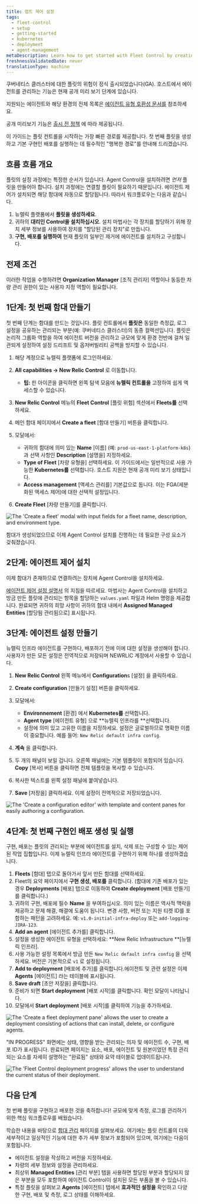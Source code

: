 ```yaml
---
title: 렙트 제어 설정
tags:
  - fleet-control
  - setup
  - getting-started
  - kubernetes
  - deployment
  - agent-management
metaDescription: Learn how to get started with Fleet Control by creating your first fleet and running your first deployment.
freshnessValidatedDate: never
translationType: machine
---
```


<Callout title="기능 가용성">
  쿠버네티스 클러스터에 대한 플릿의 위험이 정식 출시되었습니다(GA). 호스트에서 에이전트를 관리하는 기능은 현재 공개 미리 보기 단계에 있습니다.

  지원되는 에이전트와 해당 환경의 전체 목록은 [에이전트 유형 호환성 문서를](/docs/new-relic-control/agent-control/agent-types) 참조하세요.

  공개 미리보기 기능은 [출시 전 정책](/docs/licenses/license-information/referenced-policies/new-relic-pre-release-policy) 에 따라 제공됩니다.
</Callout>

이 가이드는 플릿 컨트롤을 시작하는 가장 빠른 경로를 제공합니다. 첫 번째 플릿을 생성하고 기본 구현인 배포를 실행하는 데 필수적인 &quot;행복한 경로&quot;를 안내해 드리겠습니다.

## 흐름 흐름 개요

플릿의 설정 과정에는 특정한 순서가 있습니다. Agent Control을 설치하려면 *먼저* 플릿을 만들어야 합니다. 설치 과정에는 연결할 플릿이 필요하기 때문입니다. 에이전트 제어가 설치되면 해당 함대에 자동으로 할당됩니다. 따라서 워크플로우는 다음과 같습니다.

1. 뉴렐릭 플랫폼에서 **플릿을 생성하세요**.
2. 귀하의 **대리인 Control을 설치하십시오**. 설치 마법사는 각 장치를 할당하기 위해 장치 세부 정보를 사용하여 장치를 &quot;할당된 관리 장치&quot;로 만듭니다.
3. **구현, 배포를 실행하여** 현재 플릿의 일부인 제거에 에이전트를 설치하고 구성합니다.

## 전제 조건

이러한 작업을 수행하려면 **Organization Manager** \[조직 관리자] 역할이나 동등한 차량 관리 권한이 있는 사용자 지정 역할이 필요합니다.

## 1단계: 첫 번째 함대 만들기

첫 번째 단계는 함대를 만드는 것입니다. 플릿 컨트롤에서 **플릿은** 동일한 측정값, 로그 설정을 공유하는 관리되는 부분(예: 쿠버네티스 클러스터)의 동종 컬렉션입니다. 플릿은 논리적 그룹화 역할을 하여 에이전트 버전을 관리하고 규모에 맞게 환경 전반에 걸쳐 일관되게 설정하여 설정 드리프트 및 옵저버빌리티 공백을 방지할 수 있습니다.

1. 해당 계정으로 뉴렐릭 플랫폼에 로그인하세요.

2. **All capabilities → New Relic Control** 로 이동합니다.
   * **팁:** 핀 아이콘을 클릭하면 왼쪽 탐색 모음에 **뉴렐릭 컨트롤을** 고정하여 쉽게 액세스할 수 있습니다.

3. **New Relic Control** 메뉴의 **Fleet Control** \[플릿 위험] 섹션에서 **Fleets를** 선택하세요.

4. 메인 함대 페이지에서 **Create a fleet** \[함대 만들기] 버튼을 클릭합니다.

5. 모달에서:

   * 귀하의 함대에 의미 있는 **Name** \[이름] (예: `prod-us-east-1-platform-k8s`)과 선택 사항인 **Description** \[설명을] 지정하세요.
   * **Type of Fleet** \[차량 유형을] 선택하세요. 이 가이드에서는 일반적으로 사용 가능한 **Kubernetes를** 선택합니다. 호스트 지원은 현재 공개 미리 보기 상태입니다.
   * **Access management** \[액세스 관리를] 기본값으로 둡니다. 이는 FGA(세분화된 액세스 제어)에 대한 선택적 설정입니다.

6. **Create Fleet** \[차량 만들기]를 클릭합니다.

<img title="Create a fleet modal" alt="The 'Create a fleet' modal with input fields for a fleet name, description, and environment type." src="/images/fleet-control-creation-modal.webp" />

함대가 생성되었으므로 이제 Agent Control 설치를 진행하는 데 필요한 구성 요소가 갖춰졌습니다.

## 2단계: 에이전트 제어 설치

이제 함대가 존재하므로 연결하려는 장치에 Agent Control을 설치하세요.

[에이전트 제어 설정 설명서](/docs/new-relic-control/agent-control/setup) 의 지침을 따르세요. 마법사는 Agent Control을 설치하고 방금 만든 플릿에 관리되는 항목을 할당하는 `values.yaml` 파일과 Helm 명령을 제공합니다. 완료되면 귀하의 희망 사항이 귀하의 함대 내에서 **Assigned Managed Entities** \[할당됨 관리됨으로] 표시됩니다.

## 3단계: 에이전트 설정 만들기

뉴렐릭 인프라 에이전트를 구현하다, 배포하기 전에 이에 대한 설정을 생성해야 합니다. 사용자가 만든 모든 설정은 전역적으로 저장되며 NEWRLIC 계정에서 사용할 수 있습니다.

1. **New Relic Control** 왼쪽 메뉴에서 **Configuration**s \[설정] 을 클릭하세요.

2. **Create configuration** \[만들기 설정] 버튼을 클릭하세요.

3. 모달에서:

   * **Environnement** \[환경] 에서 **Kubernetes를** 선택합니다.
   * **Agent type** \[에이전트 유형] 으로 **뉴렐릭 인프라를 **선택합니다.
   * 설정에 의미 있고 고유한 이름을 지정하세요. 설정은 글로벌하므로 명확한 이름이 중요합니다. 예를 들어: `New Relic default infra config`.

4. **계속** 을 클릭합니다.

5. 두 개의 패널이 보일 겁니다. 오른쪽 패널에는 기본 템플릿이 포함되어 있습니다. **Copy** \[복사] 버튼을 클릭하면 전체 템플릿을 복사할 수 있습니다.

6. 복사한 텍스트를 왼쪽 설정 패널에 붙여넣습니다.

7. **Save** \[저장을] 클릭하세요. 이제 설정이 전역적으로 저장되었습니다.

<img title="Create a fleet configuration editor" alt="The 'Create a configuration editor' with template and content panes for easily authoring a configuration." src="/images/fleet-control-config-editor.webp" />

## 4단계: 첫 번째 구현인 배포 생성 및 실행

구현, 배포는 플릿의 관리되는 부분에 에이전트를 설치, 삭제 또는 구성할 수 있는 제어된 작업 집합입니다. 이제 뉴렐릭 인프라 에이전트를 구현하기 위해 하나를 생성하겠습니다.

1. **Fleets** \[함대] 탭으로 돌아가서 앞서 만든 함대를 선택하세요.
2. Fleet의 요약 페이지에서 **구현 생성, 배포를** 클릭합니다. (함대에 기존 배포가 있는 경우 **Deployments** \[배포] 탭으로 이동하여 **Create deployment** \[배포 만들기]를 클릭합니다.)
3. 귀하의 구현, 배포에 필수 **Name** 을 부여하십시오. 의미 있는 이름은 역사적 맥락을 제공하고 문제 해결, 해결에 도움이 됩니다. 변경 사항, 버전 또는 지원 티켓 ID를 포함하는 패턴을 고려하세요. 예: `v1.0-initial-infra-deploy` 또는 `add-logging-JIRA-123`.
4. **Add an agent** \[에이전트 추가를] 클릭합니다.
5. 설정을 생성한 에이전트 유형을 선택하세요: **New Relic Infrastructure **\[뉴렐릭 인프라].
6. 사용 가능한 설정 목록에서 방금 만든 `New Relic default infra config` 을 선택하세요. 버전은 기본적으로 `v1` 로 설정됩니다.
7. **Add to deployment** \[배포에 추가]를 클릭합니다.에이전트 및 관련 설정은 이제 **Agents** \[에이전트] 라는 테이블에 표시됩니다.
8. **Save draft** \[초안 저장을] 클릭합니다.
9. 준비가 되면 **Start deployment** \[배포 시작]를 클릭합니다. 확인 모달이 나타납니다.
10. 모달에서 **Start deployment** \[배포 시작]를 클릭하여 기능을 추가하세요.

<img title="Create a fleet deployment pane" alt="The 'Create a fleet deployment pane' allows the user to create a deployment consisting of actions that can install, delete, or configure agents." src="/images/fleet-control-deployment-pane-gke.webp" />

&quot;IN PROGRESS&quot; 화면에는 상태, 영향을 받는 관리되는 의자 및 에이전트 수, 구현, 배포 ID가 표시됩니다. 완료되면 페이지는 요소, 배포, 에이전트 및 원본이었던 특정 관리되는 요소를 자세히 설명하는 &quot;완료됨&quot; 상태와 요약 테이블로 업데이트됩니다.

<img title="Fleet Control deployment progress" alt="The 'Fleet Control deployment progress' allows the user to understand the current status of their deployment." src="/images/fleet-control-deployment-progress.webp" />

## 다음 단계

첫 번째 플릿을 구현하고 배포한 것을 축하합니다! 규모에 맞게 측정, 로그를 관리하기 위한 핵심 워크플로우를 배웠습니다.

학습한 내용을 바탕으로 [함대 관리](/docs/new-relic-control/fleet-control/manage-fleets) 페이지를 살펴보세요. 여기에는 플릿 컨트롤의 더욱 세부적이고 일상적인 기능에 대한 추가 세부 정보가 포함되어 있으며, 여기에는 다음이 포함됩니다.

* 에이전트 설정을 작성하고 버전을 지정하세요.
* 차량의 세부 정보와 설정을 관리하세요.
* 최상위 **Managed Entities** \[관리 부분] 탭을 사용하면 할당된 부분과 할당되지 않은 부분을 모두 포함하여 에이전트 Control이 설치된 모든 부품을 볼 수 있습니다.
* 특정 플릿을 살펴보고 **Agents** \[에이전트] 탭에서 **효과적인 설정을** 확인하고 다양한 구현, 배포 및 측정, 로그 상태를 이해하세요.